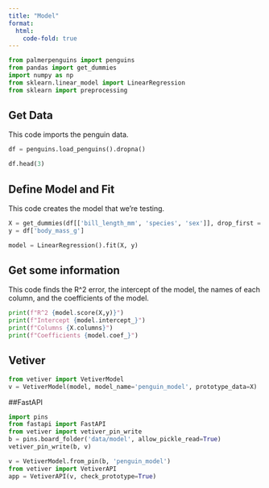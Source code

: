 ```yaml
---
title: "Model"
format:
  html:
    code-fold: true
---
```



```python
from palmerpenguins import penguins
from pandas import get_dummies
import numpy as np
from sklearn.linear_model import LinearRegression
from sklearn import preprocessing
```

## Get Data
This code imports the penguin data.
```python
df = penguins.load_penguins().dropna()

df.head(3)
```

## Define Model and Fit
This code creates the model that we're testing.
```python
X = get_dummies(df[['bill_length_mm', 'species', 'sex']], drop_first = True)
y = df['body_mass_g']

model = LinearRegression().fit(X, y)
```

## Get some information
This code finds the R^2 error, the intercept of the model, the names of each column, and the coefficients of the model.
```python
print(f"R^2 {model.score(X,y)}")
print(f"Intercept {model.intercept_}")
print(f"Columns {X.columns}")
print(f"Coefficients {model.coef_}")
```

## Vetiver
```python
from vetiver import VetiverModel
v = VetiverModel(model, model_name='penguin_model', prototype_data=X)
```

##FastAPI
```python
import pins
from fastapi import FastAPI
from vetiver import vetiver_pin_write
b = pins.board_folder('data/model', allow_pickle_read=True)
vetiver_pin_write(b, v)

v = VetiverModel.from_pin(b, 'penguin_model')
from vetiver import VetiverAPI
app = VetiverAPI(v, check_prototype=True)
```